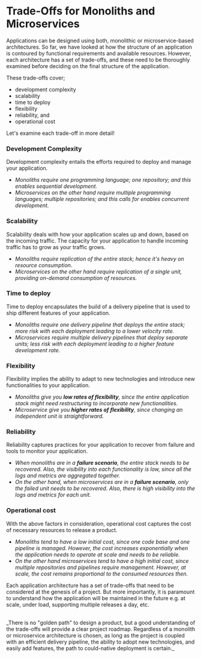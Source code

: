 
# Trade-Offs for Monoliths and Microservices

Applications can be designed using both, monolithic or microservice-based architectures.
So far, we have looked at how the structure of an application is contoured by functional requirements and available resources.
However, each architecture has a set of trade-offs, and these need to be thoroughly examined before deciding on the final structure of the application.

These trade-offs cover;

- development complexity
- scalability
- time to deploy
- flexibility
- reliability, and
- operational cost

Let's examine each trade-off in more detail!

### Development Complexity

Development complexity entails the efforts required to deploy and manage your application.

- _Monoliths require one programming language; one repository; and this enables sequential development._
- _Microservices on the other hand require multiple programming languages; multiple repositories; and this calls for enables concurrent development._

### Scalability

Scalability deals with how your application scales up and down, based on the incoming traffic. The capacity for your application to handle incoming traffic has to grow as your traffic grows.

- _Monoliths require replication of the entire stack; hence it's heavy on resource consumption._
- _Microservices on the other hand require replication of a single unit, providing on-demand consumption of resources._

### Time to deploy

Time to deploy encapsulates the build of a delivery pipeline that is used to ship different features of your application.

- _Monoliths require one delivery pipeline that deploys the entire stack; more risk with each deployment leading to a lower velocity rate._
- _Microservices require multiple delivery pipelines that deploy separate units; less risk with each deployment leading to a higher feature development rate._

### Flexibility

Flexibility implies the ability to adapt to new technologies and introduce new functionalities to your application.

- _Monoliths give you **low rates of flexibility**, since the entire application stack might need restructuring to incorporate new functionalities._
- _Microservice give you **higher rates of flexibility**, since changing an independent unit is straightforward._

### Reliability

Reliability captures practices for your application to recover from failure and tools to monitor your application.

- _When monoliths are in a **failure scenario**, the entire stack needs to be recovered. Also, the visibility into each functionality is low, since all the logs and metrics are aggregated together._
- _On the other hand, when microservices are in a **failure scenario**, only the failed unit needs to be recovered. Also, there is high visibility into the logs and metrics for each unit._

### Operational cost

With the above factors in consideration, operational cost captures the cost of necessary resources to release a product.

- _Monoliths tend to have a low initial cost, since one code base and one pipeline is managed. However, the cost increases exponentially when the application needs to operate at scale and needs to be reliable._
- _On the other hand microservices tend to have a high initial cost, since multiple repositories and pipelines require management. However, at scale, the cost remains proportional to the consumed resources then._

Each application architecture has a set of trade-offs that need to be considered at the genesis of a project. But more importantly, it is paramount to understand how the application will be maintained in the future e.g. at scale, under load, supporting multiple releases a day, etc.

<br />

<Callout type="warning" emoji="⚠️">
  _There is no "golden path" to design a product, but a good understanding of the
  trade-offs will provide a clear project roadmap. Regardless of a monolith or
  microservice architecture is chosen, as long as the project is coupled with an
  efficient delivery pipeline, the ability to adopt new technologies, and easily
  add features, the path to could-native deployment is certain._
</Callout>
